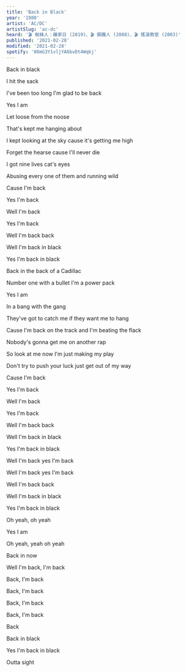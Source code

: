 ```yaml
---
title: 'Back in Black'
year: '1980'
artist: 'AC/DC'
artistSlug: 'ac-dc'
heard: '🎬 蜘蛛人：離家日 (2019)、🎬 鋼鐵人 (2008)、🎬 搖滾教室 (2003)'
published: '2021-02-28'
modified: '2021-02-28'
spotify: '08mG3Y1vljYA6bvDt4Wqkj'
---
```


<LyricSection>

Back in black 

I hit the sack

I've been too long I'm glad to be back

Yes I am

Let loose from the noose

That's kept me hanging about

I kept looking at the sky cause it's getting me high

Forget the hearse cause I'll never die

I got nine lives cat's eyes

Abusing every one of them and running wild

Cause I'm back

Yes I'm back

Well I'm back

Yes I'm back

Well I'm back back

Well I'm back in black

Yes I'm back in black

</LyricSection>

<LyricSection>

Back in the back of a Cadillac

Number one with a bullet I'm a power pack

Yes I am

In a bang with the gang

They've got to catch me if they want me to hang

Cause I'm back on the track and I'm beating the flack

Nobody's gonna get me on another rap

So look at me now I'm just making my play

Don't try to push your luck just get out of my way

Cause I'm back

Yes I'm back

Well I'm back

Yes I'm back

Well I'm back back

Well I'm back in black

Yes I'm back in black

</LyricSection>

<LyricSection>

Well I'm back yes I'm back

Well I'm back yes I'm back

Well I'm back back

Well I'm back in black

Yes I'm back in black

</LyricSection>

<LyricSection>

Oh yeah, oh yeah

Yes I am

Oh yeah, yeah oh yeah

Back in now

</LyricSection>

<LyricSection>

Well I'm back, I'm back

Back, I'm back

Back, I'm back

Back, I'm back

Back, I'm back

Back

Back in black

Yes I'm back in black

</LyricSection>

<LyricSection>

Outta sight

</LyricSection>
